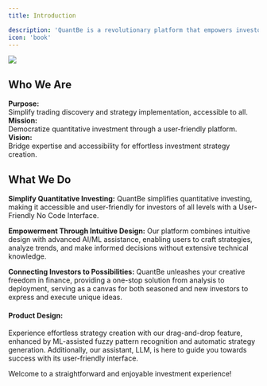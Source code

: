 ```yaml
---
title: Introduction

description: 'QuantBe is a revolutionary platform that empowers investors to design and implement their own investment strategies. Differentiate traditional methods, our platform allows users to backtest their strategies using historical data, ensuring the viability of their approach in real market conditions.'
icon: 'book'
---
```


<Frame className="mx-auto">
    <img style={{height: "400px"}} src="/images/Introduction.png" /> 
</Frame>

## Who We Are
 
**Purpose:**<br />
Simplify trading discovery and strategy implementation, accessible to all.<br />
**Mission:**<br />
Democratize quantitative investment through a user-friendly platform.<br />
**Vision:**<br />
Bridge expertise and accessibility for effortless investment strategy creation.

## What We Do
**Simplify Quantitative Investing:** QuantBe simplifies quantitative investing, making it accessible and user-friendly for investors of all levels with a User-Friendly No Code Interface. 

**Empowerment Through Intuitive Design:** Our platform combines intuitive design with advanced AI/ML assistance, enabling users to craft strategies, analyze trends, and make informed decisions without extensive technical knowledge. 

**Connecting Investors to Possibilities:** QuantBe unleashes your creative freedom in finance, providing a one-stop solution from analysis to deployment, serving as a canvas for both seasoned and new investors to express and execute unique ideas. 
 
#### Product Design: 
Experience effortless strategy creation with our drag-and-drop feature, enhanced by ML-assisted fuzzy pattern recognition and automatic strategy generation. Additionally, our assistant, LLM, is here to guide you towards success with its user-friendly interface.

Welcome to a straightforward and enjoyable investment experience!




